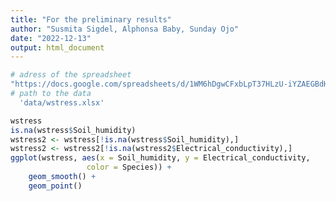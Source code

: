 ```yaml
---
title: "For the preliminary results"
author: "Susmita Sigdel, Alphonsa Baby, Sunday Ojo"
date: "2022-12-13"
output: html_document
---
```

```r
# adress of the spreadsheet
"https://docs.google.com/spreadsheets/d/1WM6hDgwCFxbLpT37HLzU-iYZAEGBdHP6CpU8BDwWmZc/"
# path to the data
  'data/wstress.xlsx' 
```


```r
wstress
is.na(wstress$Soil_humidity)
wstress2 <- wstress[!is.na(wstress$Soil_humidity),]
wstress2 <- wstress2[!is.na(wstress2$Electrical_conductivity),]
ggplot(wstress, aes(x = Soil_humidity, y = Electrical_conductivity, 
                 color = Species)) +
    geom_smooth() +
    geom_point()
```

